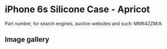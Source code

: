 
# iPhone 6s Silicone Case - Apricot

Part number, for search engines, auction websites and such: MM642ZM/A

## Image gallery

<div style={{ width: '100%', maxWidth: '768px' }}>
<GalleryComponent
    images={[
      {
        original: "/everysource/MM642.webp",
        thumbnail: "/everypreview/MM642.webp",
      },
      {
        original: "/everysource/MM642_AV1_GOLD.webp",
        thumbnail: "/everypreview/MM642_AV1_GOLD.webp",
      },
      {
        original: "/everysource/MM642_AV1_SILVER.webp",
        thumbnail: "/everypreview/MM642_AV1_SILVER.webp",
      },
      {
        original: "/everysource/MM642_AV1_SPACE_GRAY.webp",
        thumbnail: "/everypreview/MM642_AV1_SPACE_GRAY.webp",
      }
    ]}
  />
</div>